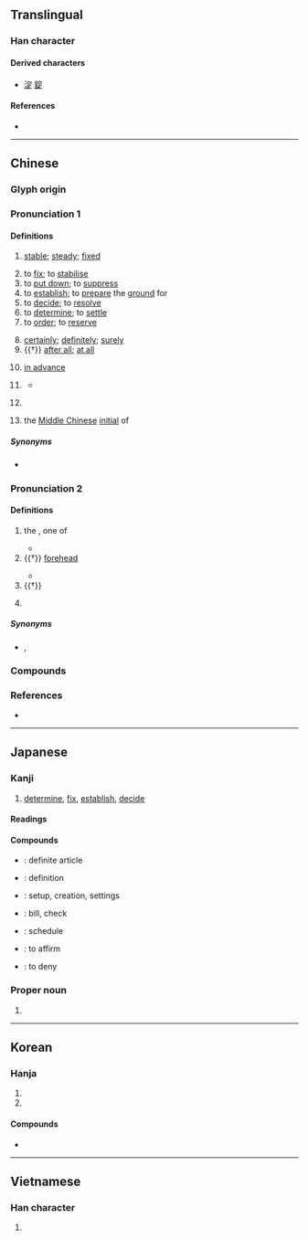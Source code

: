 {{character info}}
==Translingual==
{{stroke order|strokes=8}}
{{stroke order|type=animate}}

===Han character===
{{Han char|rn=40|rad=宀|as=05|sn=8|four=30801|canj=JMYO|ids=⿱宀𤴓}}

====Derived characters====
* [[淀]] [[錠]]

====References====
* {{Han ref|kx=0283.180|dkj=07109|dj=0559.020|hdz=20918.020|uh=5B9A|ud=23450|bh=A977|bd=43383}}

----

==Chinese==
{{zh-forms}}

===Glyph origin===
{{Han etym}}
{{Han compound|宀|正|c1=s|c2=p|ls=psc}}

===Pronunciation 1===
{{zh-pron
|m=dìng
|ma=y
|m-s=
|c=ding6,deng6
|c_note=deng6 - variant
|c-t=
|g=
|h=pfs=thin
|j=
|mb=diāng
|md=diâng/dêng
|md_note=diâng - vernacular; dêng - literary
|mn=tiāⁿ/tēng
|mn_note=tiāⁿ - vernacular; tēng - literary
|mn-t=dian7/dêng6
|mn-t_note=dian7 - vernacular; dêng6 - literary
|w=3din
|x=
|mc=1
|oc=1+2,2
|cat=a,v,adv,c:con,pn
}}

====Definitions====
{{zh-hanzi}}

# [[stable]]; [[steady]]; [[fixed]]
#: {{zh-x|我 公公 揸 筆 揸 得 好 定。|My grandpa holds the pen really '''steadily'''|C}}
#: {{zh-x|之前 已經 講 定|already discussed and settled upon for some time|C}}
# to [[fix]]; to [[stabilise]]
# to [[put down]]; to [[suppress]]
# to [[establish]]; to [[prepare]] the [[ground]] for
# to [[decide]]; to [[resolve]]
# to [[determine]]; to [[settle]]
# to [[order]]; to [[reserve]]
#: {{zh-x|定 貨|to '''order''' goods}}
#: {{zh-x|定 位|to '''reserve''' a place}}
# [[certainly]]; [[definitely]]; [[surely]]
# {{†}} [[after all]]; [[at all]]
# {{lb|zh|Cantonese}} [[in advance]]
#: {{zh-x|想 唔 暈船浪，就 食 定 暈浪丸。|If you don't want to get seasick, then take a motion sickness pill '''in advance'''.|C}}
#: {{zh-x|我 阿媽 日日 都 五 點 就 開 定 檯{toi4-2} 等 我哋 返 屋企{kei5-2} 食飯。|My mother sets the table '''in advance''' at five o'clock, waiting for us to come home for dinner.|C}}
# {{lb|zh|Cantonese}} {{zh-short|定係|[[or]]}}
#: {{zh-x|你 想 食 飯 定 麵 啊{aa3}？|Do you want to have rice '''or''' noodles?|C}}
#* {{quote-song|zh|year=1975|lyricist={{w2|zh|許冠傑}}, {{w2|zh|薛志雄}}|composer=|title={{lang|zh|天才與白痴}}|album={{w2|zh|天才與白痴 (許冠傑專輯)|天才與白痴}}|url=|artist={{w2|zh|許冠傑}}}}
#*: {{zh-x|扮懵 定 蠢才？冇 咁 易 會 知|Playing stupid '''or''' just dumb? It's not so easy to tell|C}}
# {{surname|zh}}
# {{zh-div|母}} {{lb|zh|Chinese linguistics}} the [[Middle Chinese]] [[initial]] of {{ltc-l|定|id=1}}

=====Synonyms=====
* {{sense|to decide; to determine}} {{zh-l|決}}

===Pronunciation 2===
{{zh-pron
|m=dìng
|c=ding3
|mc=2
|oc=3,1
|cat=pn,n,cl
}}

====Definitions====
{{zh-hanzi}}

# {{zh-div|星}} {{lb|zh|Chinese astronomy}} the {{w|Encampment (Chinese constellation)|Encampment}}, one of {{w|Twenty-Eight Mansions}}
#* {{zh-x|^定 之 方中、作 于 ^楚宮。|When '''Ding''' culminated [at night fall],<br>He began to build the palace at Chu.|ref=Shijing}}
# {{†}} [[forehead]]
#: {{zh-also|顁/𬱫}}
#* {{zh-x|麟 之 定、振{zhēn}振{zhēn} 公姓。于{xū}嗟 麟 兮。|The '''forehead''' of the Lin:<br>The noble grandsons of our prince,<br>Ah! they are the Lin!|ref=Shijing}}
# {{†}} {{zh-original|錠|{{zh-classifier|[[silver]] [[ingot]]s or [[ink]] [[stick]]s}}}}
# {{zh-hg}} {{n-g|A kind of [[hoe]].}}

=====Synonyms=====
* {{sense|the Encampment}} {{zh-l|營室}}, {{zh-l|室|Shì}}

===Compounds===
{{zh-der|定律|一定|設定|固定資本|人定勝天|定評|定時器|定期存款|刊定|國定|定向|克定|定稿|反覆不定|保定法|定時開關|堅定不移|命中註定|下定|定說|定更|動物保定|傾蓋定交|安定學派|停戰協定|定禮|固定重音|定光油兒|一言為定|必定|堅定|伯力協定|定應|安定|保不定|定局|劈牌定對|二項定理|定窯|定子|官定|出定|准定|定瓷|定率|人定|定存|一定不易|固定|定情|慣性定律|定分|定所|定弓虛稅|審時定勢|平心定氣|定交|坐定|定醒|意定|定之方中|下插定|定型|心平氣定|定場詩|一拳柱定|定勝敗|劈排定對|古定刀|定本|一定不移|保定府|定相|定罪|不定冠詞|定置網|串定|假定|安定翼|定當|已定|定案|不定交|定規|大局已定|恆定|定於一尊|倍比定律|定鼎|忐忑不定|心魂不定|心神不定|定睛|不定|天定|定睛一相|咬定|定裝|公定|一口咬定|一言定交|天緣注定|定例|定時鐘|定價|咬定牙關|傳檄而定|定弓田|制定|人事莫定|定心|庫侖定律|不一定|定神順氣|定步觀瞻|定數|惶惶不定|平定|君子協定|審定|定力|定約|定錢|定心丸|因式定理|固定匯率|定策|以定|定軍山|居無定所|小定兒|大勢已定|入定|判定|固定液|定器|固定詞組|定昏|一言而定|定計|定鼎訏謨|定點|定風旗|定音鼓|定限|定銀|定量|定都|定讞|定苗|定義|定睛細看|定睛一看|定省|定疊|定產|定理|定物|定然|定滑輪|定準|定死|定格|定期票|定期保險|定期|定時炸彈|定時|定斷|定性睜睛|定性|定心定意|定形|定庚|定居|定害|定奪|定天下|定場白|定命|定名|定勢|定則|定准|定位|定下|安邦定國|安定均衡|安定器|安培定則|學力鑑定|定神|定弦|多定|塵埃落定|定定|固定資產|固定成本|固定作用|奠定|保定|定在|大定|四禪八定|內定|定論|定體|回定|固定格式|商定|咬定牙根|定額|協定|否定|底定|印鑑鑑定|定向天線|協定稅率|定見|命中注定|定時號誌|國定假日|劃定|定數難逃|定盟|互定|定盤星|定章|分定|不定量|定裝照|公定價格|全盤否定|原定|把定|指定轉接|明文規定|打定主意|神安氣定|硬性規定|技能檢定|法定認領|扶危定傾|欽定|昏定晨省|生死分定|槓桿定律|法定血親|氣定神閒|無定河|指定打擊|查理定律|指揮若定|敲定|更定|拿定|決定性|改定|指定|放定|文定|氣充志定|操作定義|扶危定亂|捺定性子|法定程序|未定之天|擬定|穩定度|穩定平衡|穩定|未定|科定|確定判決|禪定|把定了心|搭伏定|斷定|核定|捉摸不定|確定故意|確定|推定|拿不定|既定|目定口呆|白定碗|搞定|痛定思痛|熱定型|畢氏定理|界定|泰定|永定河|特定|牢定|把持不定|把定物|文書鑑定|注定|測定|搖擺不定|法定代理|法定人數|搭扶定|晨昏定省|法定空地|法定|決定論|決定權|決定|打定|排定|插定|正定|檢定考試|檢定|料定|指紋鑑定|歐姆定律|飄忽不定|銓定考試|立定|約定俗成|額定|酌定|釐定|鑑定|萍蹤靡定|行蹤無定|運動定律|限定|紅定|綏定|竄定|限定語|萍蹤不定|約定|訂定|鎖定|胸有定見|議定書|註定|簽定|肯定命題|製定|規定|預定|結定|陰晴不定|裁定|立定腳跟|遴定|鮑羅定|鐵定|舉棋不定|自我肯定|選定|紳士協定|限武協定|說定|緣定三生|蓋棺論定|雲形定規|老僧入定|隸定|驚疑不定|規定地價|餘弦定律|設定質權|虎克定律|風定天晴|篤定|驚神未定|非定命論|論定|議定|鎮定|管定|鎮定劑|逐定|說不定|筆跡鑑定|評定|翕定|貿易協定|買定|道定|謀定後動|認定|鑒定|點定|鋪謀定計|西奈協定|跟定|站定|聘定|赫柏定律|蓋棺事定|肯定|定襄|定員|康定|定中門|定遠|定城|定州|定安|定日}}

===References===
* {{R:yue:Hanzi}}

{{zh-cat|Elementary}}

----

==Japanese==

===Kanji===
{{ja-kanji|grade=3|rs=宀05}}

# [[determine]], [[fix]], [[establish]], [[decide]]

====Readings====
{{ja-readings
|goon=じょう<ぢやう
|kanon=てい
|kun=さだ-む, さだ-まる, さだ-める, さだ-か
}}

====Compounds====
* {{ja-r|定冠詞|ていかんし}}: definite article
* {{ja-r|定義|ていぎ}}: definition
* {{ja-r|設定|せってい}}: setup, creation, settings
* {{ja-r|勘定|かんじょう}}: bill, check
* {{ja-r|予定|よてい}}: schedule
* {{ja-r|肯%定%する|こう%てい%する|linkto=肯定}}: to affirm
* {{ja-r|否%定%する|ひ%てい%する|linkto=否定}}: to deny

===Proper noun===
{{ja-kanjitab|さだ|yomi=k}}

{{ja-pos|proper|さだ}}

# {{given name|ja|female|sort=さだ}}

----

==Korean==

===Hanja===
{{ko-hanja|[[정하다|정할]]|정}}

# {{hanja form of|정|[[decide]], [[settle]]}}
# {{hanja form of|정|[[fix]]}}

====Compounds====
* {{ko-l|인정|[[recognition]]; [[authorization]]|認定}}

----

==Vietnamese==

===Han character===
{{vi-readings|readings=định|rs=宀05}}

# {{rfdef|vi|sort=宀05}}